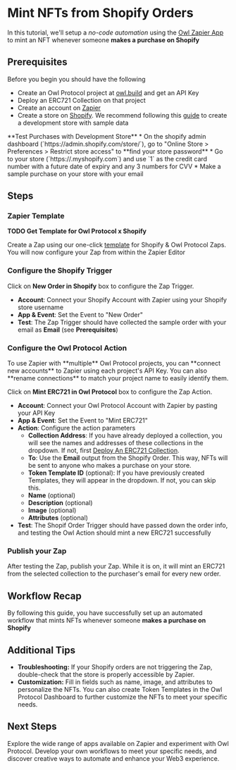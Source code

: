 
# Mint NFTs from Shopify Orders

In this tutorial, we'll setup a _no-code automation_ using the [Owl Zapier App](https://zapier.com/apps/owl-protocol-ca19902/integrations) to mint an NFT whenever someone **makes a purchase on Shopify**

## Prerequisites

Before you begin you should have the following
* Create an Owl Protocol project at [owl.build](https://owl.build) and get an API Key
* Deploy an ERC721 Collection on that project
* Create an account on [Zapier](https://zapier.com)
* Create a store on [Shopify](https://www.shopify.com/). We recommend following this [guide](https://help.shopify.com/en/partners/dashboard/managing-stores/development-stores) to create a development store with sample data
<Callout type="warning">
**Test Purchases with Development Store**
* On the shopify admin dashboard (`https://admin.shopify.com/store/<store-domain>`), go to "Online Store > Preferences > Restrict store access" to **find your store password**
* Go to your store (`https://<store-domain>.myshopify.com`) and use `1` as the credit card number with a future date of expiry and any 3 numbers for CVV
</Callout>
* Make a sample purchase on your store with your email

## Steps
<Steps>

### Zapier Template

**TODO Get Template for Owl Protocol x Shopify**

Create a Zap using our one-click [template](https://zapier.com/app/editor/template/1741724) for Shopify & Owl Protocol Zaps. You will now configure your Zap from within the Zapier Editor

<Screenshot src={start} alt="start" />

### Configure the Shopify Trigger
Click on **New Order in Shopify** box to configure the Zap Trigger.
* **Account**: Connect your Shopify Account with Zapier using your Shopify store username
* **App & Event**: Set the Event to "New Order"
* **Test**: The Zap Trigger should have collected the sample order with your email as **Email** (see **Prerequisites**)

<Screenshot src={trigger} alt="trigger" />


### Configure the Owl Protocol Action
<Callout>
To use Zapier with **multiple** Owl Protocol projects, you can **connect new accounts** to Zapier using each project's API Key. You can also **rename connections** to match your project name to easily identify them.
</Callout>

Click on **Mint ERC721 in Owl Protocol** box to configure the Zap Action.

* **Account**: Connect your Owl Protocol Account with Zapier by pasting your API Key
* **App & Event**: Set the Event to "Mint ERC721"
* **Action**: Configure the action parameters
    * **Collection Address**: If you have already deployed a collection, you will see the names and addresses of these collections in the dropdown. If not, first [Deploy An ERC721 Collection](/tutorials-dashboard/deploy-erc721-collection).
    * **To**: Use the **Email** output from the Shopify Order. This way, NFTs will be sent to anyone who makes a purchase on your store.
    * **Token Template ID** (optional): If you have previously created Templates, they will appear in the dropdown. If not, you can skip this.
    * **Name** (optional)
    * **Description** (optional)
    * **Image** (optional)
    * **Attributes** (optional)
* **Test**: The Shopif Order Trigger should have passed down the order info, and testing the Owl Action should mint a new ERC721 successfully


<Screenshot src={action} alt="action" />

### Publish your Zap
After testing the Zap, publish your Zap. While it is on, it will mint an ERC721 from the selected collection to the purchaser's email for every new order.

<Screenshot src={success} alt="success" />


</Steps>

## Workflow Recap

By following this guide, you have successfully set up an automated workflow that mints NFTs whenever someone **makes a purchase on Shopify**

## Additional Tips

-   **Troubleshooting:** If your Shopify orders are not triggering the Zap, double-check that the store is properly accessible by Zapier.
-   **Customization:** Fill in fields such as name, image, and attributes to personalize the NFTs. You can also create Token Templates in the Owl Protocol Dashboard to further customize the NFTs to meet your specific needs.

## Next Steps

Explore the wide range of apps available on Zapier and experiment with Owl Protocol. Develop your own workflows to meet your specific needs, and discover creative ways to automate and enhance your Web3 experience.
